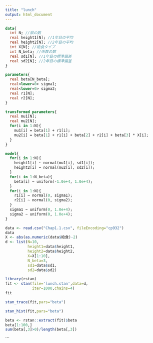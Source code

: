 ```yaml
---
title: "lunch"
output: html_document
---
```



```stan
data{
  int N; //県の数
  real height1[N]; //1年目の平均
  real height2[N]; //2年目の平均
  int X[N]; //給食タイプ
  int N_beta; //係数の数
  real sd1[N]; //1年目の標準偏差
  real sd2[N]; //2年目の標準偏差
}

parameters{
  real beta[N_beta];
  real<lower=0> sigma1;
  real<lower=0> sigma2;
  real r1[N];
  real r2[N];
}

transformed parameters{
  real mu1[N];
  real mu2[N];
  for(i in 1:N){
    mu1[i] = beta[1] + r1[i];
    mu2[i] = beta[1] + r1[i] + beta[2] + r2[i] + beta[3] * X[i];
  }
}

model{
  for(i in 1:N){
    height1[i] ~ normal(mu1[i], sd1[i]);
    height2[i] ~ normal(mu2[i], sd2[i]);
  }
  for(i in 1:N_beta){
    beta[i] ~ uniform(-1.0e+4, 1.0e+4);
  }
  for(i in 1:N){
    r1[i] ~ normal(0, sigma1);
    r2[i] ~ normal(0, sigma2);
  }
  sigma1 ~ uniform(0, 1.0e+4);
  sigma2 ~ uniform(0, 1.0e+4);
}
```

```r
data <- read.csv("Chap1.1.csv", fileEncoding="cp932")
data
X <- abs(as.numeric(data$給食)-2)
d <- list(N=10,
          height1=data$height1,
          height2=data$height2,
          X=X[1:10],
          N_beta=3,
          sd1=data$sd1,
          sd2=data$sd2)
```

```r
library(rstan)
fit <- stan(file='lunch.stan',data=d,
            iter=1000,chains=4)
fit
```

```r
stan_trace(fit,pars="beta")
```

```r
stan_hist(fit,pars="beta")
```

```r
beta <- rstan::extract(fit)$beta
beta[1:100,]
sum(beta[,3]>0)/length(beta[,3])
```
```